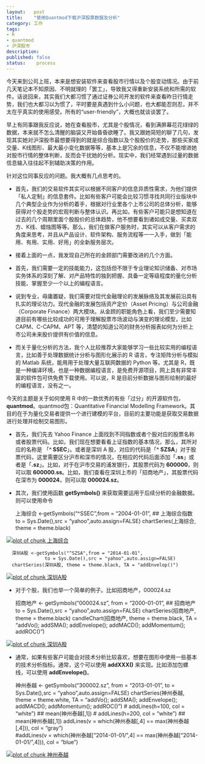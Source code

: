 ```yaml
---
layout:   post
title:    "使用Quantmod下载沪深股票数据及分析"
category: 工作 
tags:     
- R
- quantmod
- 沪深股市
description: 
published: false
status:    process
---
```


今天来到公司上班，本来是想安装软件来查看股市行情以及个股变动情况。由于前几天笔记本不知原因、不明就理的「罢工」，导致我又得重新安装系统和所需的软件。话说回来，其实我们大都习惯了通过证券公司开发的软件来查看昨日行情走势，我们也大都习以为惯了，平时要是真遇到什么小问题，也大都能忍则忍，并不太在乎真实的使用感受。所有的“user-friendly”，大概也就谈谈罢了。

早上有同事跟我反应说，她在查看股市，尤其是个股情况，看到满屏幕花花绿绿的数据，本来就不怎么清醒的脑袋又开始昏昏欲睡了。我又跟她简短的聊了几句，发现其实她对沪深股市最想要得到的就是综合指数以及个股股价的走势，那些买家成交量、K线图形、最大最小变化数据等等，基本上是冗余的信息，不仅不能增进她对股市行情的整体判断，反而会干扰她的分析。现实中，我们经常遇到过量的数据信息输入往往起不到辅助决策的作用。

针对这位同事反应的问题。我大概有几点思考的。

<!-- more -->

 - 首先，我们的交易软件其实可以根据不同客户的信息异质性需求，为他们提供「私人定制」的信息套件。比如有些客户可能会比较习惯寻找共同行业版块中几个典型企业作为分析的着手，根据对行业里各个上市公司的总体分析，能够获得对个股走势的宏观判断与整体认识。再比如，有些客户可能只是想知道在过去的几个周期里面个股股价的总体趋势，他不想要看到诸如成交量、买卖双方、K线、蜡烛图等等。那么，我们在做客户服务时，其实可以从客户需求的角度来思考，并且从产品设计、软件架构、服务流程等一一入手，做到「能用、有用、实用、好用」的全新服务层次。
 
 - 接着上面的一点，我发现自己所在的金顾部门需要改进的几个方面。
 
  * 首先，我们需要一定的技能能力，这包括但不限于专业理论知识储备、对市场实务体系的深刻了解、对产品特性的独到把握、具备一定等级程度的量化分析技能、掌握至少一个以上的编程语言。
  
  * 说到专业，毋庸置疑，我们需要对现代金融理论的发展脉络及其发展前沿具有扎实的理论功力。现代金融的发展包括资产定价（Asset Pricing）与公司金融（Corporate Finance）两大模块。从金顾的职能角色上看，我们至少需要知道目前有哪些比较成功的可用于理解股票市场波动与演变的理论模型，比如 CAPM、C-CAPM、APT 等，清楚的知道公司的财务分析报表如何为分析上市公司未来股价提供有价值的信息。
  
  * 而关于量化分析的方法，我个人比较推荐大家能够学习一些比较实用的编程语言，比如善于处理数据统计分析与图形化展示的 R 语言，专注矩阵分析与模拟的 Matlab 系统，能用用于处理大量互联网数据的 Python 等。尤其是 R，既是一种编译环境，也是一种数据编程语言，是免费开源项目，网上具有非常丰富的软件包可供免费下载使用。可以说，R 是目前分析数据与图形绘制的最好的编程语言，没有之一。
  

今天的主题是关于如何使用 R 中的一款优秀的有些「过分」的开源软件包，**quantmod**。quantmod包：Quantitative Financial Modelling Framework。其目的在于为量化交易者提供一个进行建模的平台，目前的主要功能是获取交易数据进行处理并绘制交易图形。

 - 首先，我们先去 Yahoo Finance 上面找到不同指数或者个股对应的股票名称或者股票代码。比如，我们现在想要看看上证指数的基本情况，那么，其所对应的名称是 「**^ SSEC**」。或者是深圳 A 股，对应的代码是「**^ SZSA**」对于股票代码，这里需要区分沪市和深市的情况，在相应的代码后面添加「**.ss**」或者是「**.sz**」。比如，对于在沪市交易的浦发银行，其股票代码为 **600000**，则可以取 **600000.ss**。比如，我们查看在深圳上市的「招商地产」，其股票代码在深市为 **000024**，则可以取 **000024.sz**。
 
 - 其次，我们使用函数 **getSymbols()** 来获取需要运用于后续分析的金融数据。则可以使用命令
 
      上海综合 <-getSymbols("^SSEC",from = "2004-01-01", ## 上海综合指数
                to = Sys.Date(),src = "yahoo",auto.assign=FALSE)
      chartSeries(上海综合, theme = theme.black)

[![plot of chunk 上海综合](/cn/assets/images/r-figures/2014-07-09-shi-yong-quantmod-xia-zai-hu-shen-gu-piao-shu-ju-ji-fen-xi/上海综合.png)](/cn/assets/images/r-figures/2014-07-09-shi-yong-quantmod-xia-zai-hu-shen-gu-piao-shu-ju-ji-fen-xi/上海综合.png) 

      深圳A股 <-getSymbols("^SZSA",from = "2014-01-01", 
                  to = Sys.Date(),src = "yahoo",auto.assign=FALSE)
      chartSeries(深圳A股, theme = theme.black, TA = "addEnvelop()")

[![plot of chunk 深圳A股](/cn/assets/images/r-figures/2014-07-09-shi-yong-quantmod-xia-zai-hu-shen-gu-piao-shu-ju-ji-fen-xi/深圳A股.png)](/cn/assets/images/r-figures/2014-07-09-shi-yong-quantmod-xia-zai-hu-shen-gu-piao-shu-ju-ji-fen-xi/深圳A股.png) 
 
 - 对于个股，我们也举一个简单的例子。比如招商地产，000024.sz
 
      招商地产 <- getSymbols("000024.sz", from = "2000-01-01", ## 招商地产
                to = Sys.Date(),src = "yahoo",auto.assign=FALSE)
      chartSeries(招商地产, theme = theme.black)
      candleChart(招商地产, theme = theme.black,
                  TA = "addVo(); addSMA(); addEnvelope();
                  addMACD(); addMomentum(); addROC()")
      
[![plot of chunk 深圳A股](/cn/assets/images/r-figures/2014-07-09-shi-yong-quantmod-xia-zai-hu-shen-gu-piao-shu-ju-ji-fen-xi/招商地产.png)](/cn/assets/images/r-figures/2014-07-09-shi-yong-quantmod-xia-zai-hu-shen-gu-piao-shu-ju-ji-fen-xi/招商地产.png)

 - 通常，如果有些客户可能会对技术分析比较喜欢，想要在图形中使用一些基本的技术分析指标。通常，这个可以使用 **addXXX()** 来实现。比如添加包螺线，可以使用 **addEnvelope()**。
 
      神州泰越 <- getSymbols("300002.sz", from = "2013-01-01", 
                to = Sys.Date(),src = "yahoo",auto.assign=FALSE)
      chartSeries(神州泰越, theme = theme.white,
                  TA = "addVo(); addSMA(); addEnvelope();
                  addMACD(); addMomentum(); addROC()")
      # addLines(h=100, col = "white") ## mean(神州泰越[,1])
      # addLines(h=200, col = "white") ## mean(神州泰越[,1])
      addLines(v = which(神州泰越[,4] == max(神州泰越[,4])), 
                col = "gray")               
      #addLines(v = which(神州泰越["2014-01-01/",4] == max(神州泰越["2014-01-01/",4])), col = "blue")

      
[![plot of chunk 神州泰越](/cn/assets/images/r-figures/2014-07-09-shi-yong-quantmod-xia-zai-hu-shen-gu-piao-shu-ju-ji-fen-xi/神州泰越.png)](/cn/assets/images/r-figures/2014-07-09-shi-yong-quantmod-xia-zai-hu-shen-gu-piao-shu-ju-ji-fen-xi/神州泰越.png)
